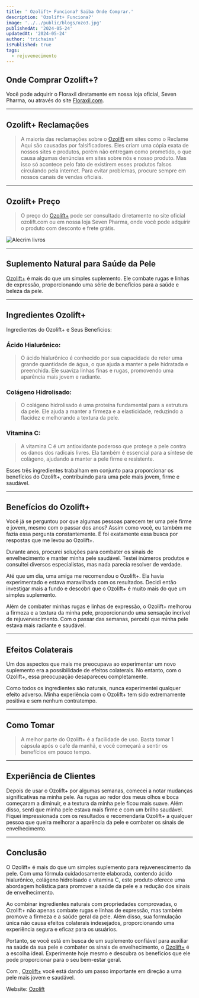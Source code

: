 ```yaml
---
title: ' Ozolift+ Funciona? Saiba Onde Comprar.'
description: 'Ozolift+ Funciona?'
image: '../../public/blogs/ozo3.jpg'
publishedAt: '2024-05-24'
updatedAt: '2024-05-24'
author: 'trichains'
isPublished: true
tags:
  - rejuvenecimento
---
```


## Onde Comprar Ozolift+?

Você pode adquirir o Floraxil diretamente em nossa loja oficial, Seven Pharma, ou através do site [Floraxil.com](https://sevenpharma.com.br/produto/floraxil-5-frascos/).

---

## Ozolift+ Reclamações

> A maioria das reclamações sobre o [Ozolift](https://sevenpharma.com.br/produto/ozolift-5-frascos/) em sites como o Reclame Aqui são causadas por falsificadores. Eles criam uma cópia exata de nossos sites e produtos, porém não entregam como prometido, o que causa algumas denúncias em sites sobre nós e nosso produto. Mas isso só acontece pelo fato de existirem esses produtos falsos circulando pela internet. Para evitar problemas, procure sempre em nossos canais de vendas oficiais.

---

## Ozolift+ Preço

> O preço do [Ozolift+](https://sevenpharma.com.br/produto/ozolift-1-frasco/) pode ser consultado diretamente no site oficial ozolift.com ou em nossa loja Seven Pharma, onde você pode adquirir o produto com desconto e frete grátis. 


<div style={{ display: 'flex', justifyContent: 'center' }}>
  <Image
    src="/blog/blogs/ozo5.jpg"
    width={550}
    height={404}
    alt="Alecrim livros"
  />
</div>

---

## Suplemento Natural para Saúde da Pele

[Ozolift+](https://sevenpharma.com.br/produto/ozolift-1-frasco/) é mais do que um simples suplemento. Ele combate rugas e linhas de expressão, proporcionando uma série de benefícios para a saúde e beleza da pele.

---

## Ingredientes Ozolift+

Ingredientes do Ozolift+ e Seus Benefícios:

### Ácido Hialurônico:

> O ácido hialurônico é conhecido por sua capacidade de reter uma grande quantidade de água, o que ajuda a manter a pele hidratada e preenchida. Ele suaviza linhas finas e rugas, promovendo uma aparência mais jovem e radiante.

### Colágeno Hidrolisado:

> O colágeno hidrolisado é uma proteína fundamental para a estrutura da pele. Ele ajuda a manter a firmeza e a elasticidade, reduzindo a flacidez e melhorando a textura da pele.


### Vitamina C:

> A vitamina C é um antioxidante poderoso que protege a pele contra os danos dos radicais livres. Ela também é essencial para a síntese de colágeno, ajudando a manter a pele firme e resistente.

Esses três ingredientes trabalham em conjunto para proporcionar os benefícios do Ozolift+, contribuindo para uma pele mais jovem, firme e saudável.

---

## Benefícios do Ozolift+

Você já se perguntou por que algumas pessoas parecem ter uma pele firme e jovem, mesmo com o passar dos anos? Assim como você, eu também me fazia essa pergunta constantemente. E foi exatamente essa busca por respostas que me levou ao Ozolift+.

Durante anos, procurei soluções para combater os sinais de envelhecimento e manter minha pele saudável. Testei inúmeros produtos e consultei diversos especialistas, mas nada parecia resolver de verdade.

Até que um dia, uma amiga me recomendou o Ozolift+. Ela havia experimentado e estava maravilhada com os resultados. Decidi então investigar mais a fundo e descobri que o Ozolift+ é muito mais do que um simples suplemento.

Além de combater minhas rugas e linhas de expressão, o Ozolift+ melhorou a firmeza e a textura da minha pele, proporcionando uma sensação incrível de rejuvenescimento. Com o passar das semanas, percebi que minha pele estava mais radiante e saudável.

---

## Efeitos Colaterais

Um dos aspectos que mais me preocupava ao experimentar um novo suplemento era a possibilidade de efeitos colaterais. No entanto, com o Ozolift+, essa preocupação desapareceu completamente.

Como todos os ingredientes são naturais, nunca experimentei qualquer efeito adverso. Minha experiência com o Ozolift+ tem sido extremamente positiva e sem nenhum contratempo.

---

## Como Tomar

> A melhor parte do Ozolift+ é a facilidade de uso. Basta tomar 1 cápsula após o café da manhã, e você começará a sentir os benefícios em pouco tempo.

---

## Experiência de Clientes

Depois de usar o Ozolift+ por algumas semanas, comecei a notar mudanças significativas na minha pele. As rugas ao redor dos meus olhos e boca começaram a diminuir, e a textura da minha pele ficou mais suave. Além disso, senti que minha pele estava mais firme e com um brilho saudável. Fiquei impressionada com os resultados e recomendaria Ozolift+ a qualquer pessoa que queira melhorar a aparência da pele e combater os sinais de envelhecimento.

---

## Conclusão

O Ozolift+ é mais do que um simples suplemento para rejuvenescimento da pele. Com uma fórmula cuidadosamente elaborada, contendo ácido hialurônico, colágeno hidrolisado e vitamina C, este produto oferece uma abordagem holística para promover a saúde da pele e a redução dos sinais de envelhecimento.

Ao combinar ingredientes naturais com propriedades comprovadas, o Ozolift+ não apenas combate rugas e linhas de expressão, mas também promove a firmeza e a saúde geral da pele. Além disso, sua formulação única não causa efeitos colaterais indesejados, proporcionando uma experiência segura e eficaz para os usuários.

Portanto, se você está em busca de um suplemento confiável para auxiliar na saúde da sua pele e combater os sinais de envelhecimento, o [Ozolift+](https://sevenpharma.com.br/produto/ozolift-5-frascos/) é a escolha ideal. Experimente hoje mesmo e descubra os benefícios que ele pode proporcionar para o seu bem-estar geral.

Com , [Ozolift+](https://sevenpharma.com.br/produto/ozolift-5-frascos/) você está dando um passo importante em direção a uma pele mais jovem e saudável.

Website: [Ozolift](http://ozoliftplus.com)



